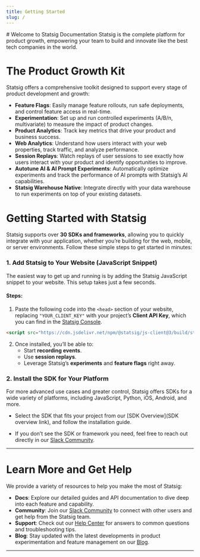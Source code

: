 ```yaml
---
title: Getting Started
slug: /
---
```



<Styles />
# Welcome to Statsig Documentation
Statsig is the complete platform for product growth, empowering your team to build and innovate like the best tech companies in the world. 

# The Product Growth Kit
Statsig offers a comprehensive toolkit designed to support every stage of product development and growth:

- **Feature Flags**: Easily manage feature rollouts, run safe deployments, and control feature access in real-time.
- **Experimentation**: Set up and run controlled experiments (A/B/n, multivariate) to measure the impact of product changes.
- **Product Analytics**: Track key metrics that drive your product and business success.
- **Web Analytics**: Understand how users interact with your web properties, track traffic, and analyze performance.
- **Session Replays**: Watch replays of user sessions to see exactly how users interact with your product and identify opportunities to improve.
- **Autotune AI & AI Prompt Experiments**: Automatically optimize experiments and track the performance of AI prompts with Statsig’s AI capabilities.
- **Statsig Warehouse Native**: Integrate directly with your data warehouse to run experiments on top of your existing datasets.


# Getting Started with Statsig
Statsig supports over **30 SDKs and frameworks**, allowing you to quickly integrate with your application, whether you’re building for the web, mobile, or server environments. Follow these simple steps to get started in minutes:

### 1. Add Statsig to Your Website (JavaScript Snippet)

The easiest way to get up and running is by adding the Statsig JavaScript snippet to your website. This setup takes just a few seconds.

#### Steps:
1. Paste the following code into the `<head>` section of your website, replacing `"YOUR_CLIENT_KEY"` with your project’s **Client API Key**, which you can find in the [Statsig Console](https://console.statsig.com/api_keys).

```html
<script src="https://cdn.jsdelivr.net/npm/@statsig/js-client@3/build/statsig-js-client+session-replay+web-analytics.min.js?apikey=[YOUR_CLIENT_KEY]"></script>
```

2. Once installed, you’ll be able to:
   - Start **recording events**.
   - Use **session replays**.
   - Leverage Statsig’s **experiments** and **feature flags** right away.

### 2. Install the SDK for Your Platform

For more advanced use cases and greater control, Statsig offers SDKs for a wide variety of platforms, including JavaScript, Python, iOS, Android, and more.

- Select the SDK that fits your project from our [SDK Overview](SDK overview link), and follow the installation guide.

<SDKAndFrameworks />

- If you don’t see the SDK or framework you need, feel free to reach out directly in our [Slack Community](https://statsig.com/slack).

---

# Learn More and Get Help

We provide a variety of resources to help you make the most of Statsig:

- **Docs**: Explore our detailed guides and API documentation to dive deep into each feature and capability.
- **Community**: Join our [Slack Community](https://statsig.com/slack) to connect with other users and get help from the Statsig team.
- **Support**: Check out our [Help Center](https://help.statsig.com) for answers to common questions and troubleshooting tips.
- **Blog**: Stay updated with the latest developments in product experimentation and feature management on our [Blog](https://statsig.com/blog).

---

